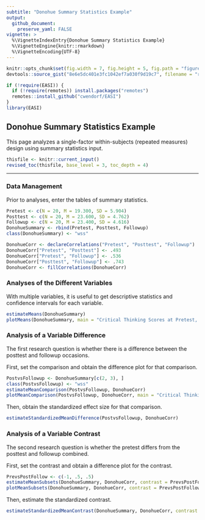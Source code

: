 ```yaml
---
subtitle: "Donohue Summary Statistics Example"
output:
  github_document:
    preserve_yaml: FALSE
vignette: >
  %\VignetteIndexEntry{Donohue Summary Statistics Example}
  %\VignetteEngine{knitr::rmarkdown}
  %\VignetteEncoding{UTF-8}
---
```


```r
knitr::opts_chunk$set(fig.width = 7, fig.height = 5, fig.path = "figures/", echo = TRUE, warning = FALSE, message = FALSE)
devtools::source_gist("8e6e5dc401e3fc1042ef7a030f9d19c7", filename = "revised_toc.R")
```

```r
if (!require(EASI)) {
  if (!require(remotes)) install.packages("remotes")
  remotes::install_github("cwendorf/EASI")
}
library(EASI)
```

## Donohue Summary Statistics Example

This page analyzes a single-factor within-subjects (repeated measures) design using summary statistics input.

```r
thisfile <- knitr::current_input()
revised_toc(thisfile, base_level = 3, toc_depth = 4)
```

---

### Data Management

Prior to analyses, enter the tables of summary statistics.

```r
Pretest <- c(N = 20, M = 19.300, SD = 5.904)
Posttest <- c(N = 20, M = 23.600, SD = 4.762)
Followup <- c(N = 20, M = 23.400, SD = 4.616)
DonohueSummary <- rbind(Pretest, Posttest, Followup)
class(DonohueSummary) <- "wss"

DonohueCorr <- declareCorrelations("Pretest", "Posttest", "Followup")
DonohueCorr["Pretest", "Posttest"] <- .493
DonohueCorr["Pretest", "Followup"] <- .536
DonohueCorr["Posttest", "Followup"] <- .743
DonohueCorr <- fillCorrelations(DonohueCorr)
```

### Analyses of the Different Variables

With multiple variables, it is useful to get descriptive statistics and confidence intervals for each variable.

```r
estimateMeans(DonohueSummary)
plotMeans(DonohueSummary, main = "Critical Thinking Scores at Pretest, Posttest, and Followup", ylim = c(0, 30), values = FALSE)
```
 
### Analysis of a Variable Difference

The first research question is whether there is a difference between the posttest and followup occasions.

First, set the comparison and obtain the difference plot for that comparison.

```r
PostvsFollowup <- DonohueSummary[c(2, 3), ]
class(PostvsFollowup) <- "wss"
estimateMeanComparison(PostvsFollowup, DonohueCorr)
plotMeanComparison(PostvsFollowup, DonohueCorr, main = "Critical Thinking Scores of Posttest vs Followup", ylim = c(0, 30), values = FALSE)
```

Then, obtain the standardized effect size for that comparison.

```r
estimateStandardizedMeanDifference(PostvsFollowup, DonohueCorr)
```

### Analysis of a Variable Contrast

The second research question is whether the pretest differs from the posttest and followup combined.

First, set the contrast and obtain a difference plot for the contrast.

```r
PrevsPostFollow <- c(-1, .5, .5)
estimateMeanSubsets(DonohueSummary, DonohueCorr, contrast = PrevsPostFollow)
plotMeanSubsets(DonohueSummary, DonohueCorr, contrast = PrevsPostFollow, labels = c("Pretest", "Post&Follow"), main = "Critical Thinking Scores of Prestest vs Posttest and Followup Combined", ylab = "Critical Thinking", ylim = c(0, 30), values = FALSE)
```

Then, estimate the standardized contrast.

```r
estimateStandardizedMeanContrast(DonohueSummary, DonohueCorr, contrast = PrevsPostFollow)
```
